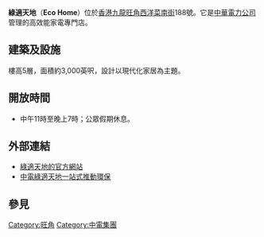'''綠適天地'''（'''Eco Home'''）位於[[香港|香港]][[九龍|九龍]][[旺角|旺角]][[西洋菜南街|西洋菜南街]]188號。它是[[中華電力公司|中華電力公司]]管理的高效能家電專門店。

==建築及設施==
樓高5層，面積約3,000英呎，設計以現代化家居為主題。

==開放時間==
*中午11時至晚上7時；公眾假期休息。

==外部連結==
* [https://www.clponline.com.hk/CustomerService/ServiceCentre/CustomerServiceCentre/EcoHome/Pages/Home.aspx 綠適天地的官方網站]
* [http://orientaldaily.on.cc/cnt/lifestyle/20100124/00315_002.html 中電綠適天地一站式推動環保] {{Wayback|url=http://orientaldaily.on.cc/cnt/lifestyle/20100124/00315_002.html |date=20100128040041 }}

==參見==

{{HK-cultsport-stub}}

[[Category:旺角|Category:旺角]]
[[Category:中電集團|Category:中電集團]]